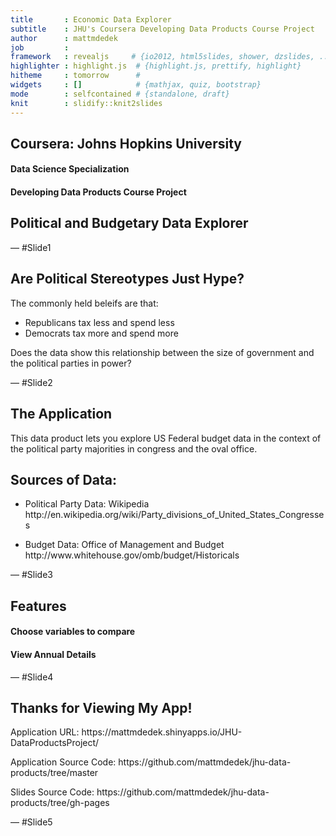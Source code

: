 ```yaml
---
title       : Economic Data Explorer
subtitle    : JHU's Coursera Developing Data Products Course Project
author      : mattmdedek
job         : 
framework   : revealjs     # {io2012, html5slides, shower, dzslides, ...}
highlighter : highlight.js  # {highlight.js, prettify, highlight}
hitheme     : tomorrow      # 
widgets     : []            # {mathjax, quiz, bootstrap}
mode        : selfcontained # {standalone, draft}
knit        : slidify::knit2slides
---
```


## Coursera: Johns Hopkins University

#### Data Science Specialization

#### Developing Data Products Course Project

## Political and Budgetary Data Explorer

--- #Slide1

## Are Political Stereotypes Just Hype?

The commonly held beleifs are that:

* Republicans tax less and spend less
* Democrats tax more and spend more

Does the data show this relationship between the size of government and the political parties in power?

--- #Slide2

## The Application

This data product lets you explore US Federal budget data
in the context of the political party majorities in congress and
the oval office.

## Sources of Data:

* Political Party Data: Wikipedia
http://en.wikipedia.org/wiki/Party_divisions_of_United_States_Congresses

* Budget Data: Office of Management and Budget
http://www.whitehouse.gov/omb/budget/Historicals

--- #Slide3

## Features
#### Choose variables to compare

#### View Annual Details

--- #Slide4

## Thanks for Viewing My App!

Application URL:
https://mattmdedek.shinyapps.io/JHU-DataProductsProject/

Application Source Code:
https://github.com/mattmdedek/jhu-data-products/tree/master

Slides Source Code:
https://github.com/mattmdedek/jhu-data-products/tree/gh-pages


--- #Slide5

